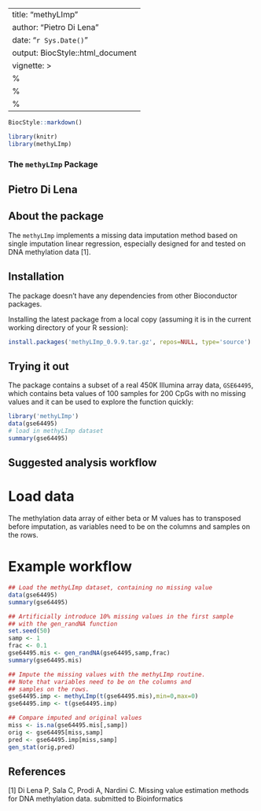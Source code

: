  
---
title: "methyLImp"
author: "Pietro Di Lena"
date: "`r Sys.Date()`"
output: BiocStyle::html_document
vignette: >
  %\VignetteIndexEntry{methyLImp}
  %\VignetteEngine{knitr::rmarkdown}
  %\VignetteEncoding{UTF-8}
---

```r
BiocStyle::markdown()
```

```r
library(knitr)
library(methyLImp)
```

### The `methyLImp` Package

## Pietro Di Lena

## About the package 
The `methyLImp` implements a missing data imputation method based on single imputation linear regression,
especially designed for and tested on DNA methylation data [1].



## Installation

The package doesn't have any dependencies from other Bioconductor packages.

Installing the latest package from a local copy (assuming it is in the current working
directory of your R session):

```r
install.packages('methyLImp_0.9.9.tar.gz', repos=NULL, type='source')
```

## Trying it out
The package contains a subset of a real 450K Illumina array data, `GSE64495`, which contains beta values
of 100 samples for 200 CpGs with no missing values and it can be used to explore the function quickly:

```r
library('methyLImp')
data(gse64495)
# load in methyLImp dataset
summary(gse64495)
```

## Suggested analysis workflow

# Load data

The methylation data array of either beta or M values has to transposed before imputation,
as variables need to be on the columns and samples on the rows.

# Example workflow

```r

## Load the methyLImp dataset, containing no missing value
data(gse64495)
summary(gse64495)

## Artificially introduce 10% missing values in the first sample
## with the gen_randNA function
set.seed(50)
samp <- 1
frac <- 0.1
gse64495.mis <- gen_randNA(gse64495,samp,frac)
summary(gse64495.mis)

## Impute the missing values with the methyLImp routine.
## Note that variables need to be on the columns and
## samples on the rows.
gse64495.imp <- methyLImp(t(gse64495.mis),min=0,max=0)
gse64495.imp <- t(gse64495.imp)

## Compare imputed and original values
miss <- is.na(gse64495.mis[,samp])
orig <- gse64495[miss,samp]
pred <- gse64495.imp[miss,samp]
gen_stat(orig,pred)

```

## References

[1] Di Lena P, Sala C, Prodi A, Nardini C. Missing value estimation methods for DNA methylation data. submitted to Bioinformatics




